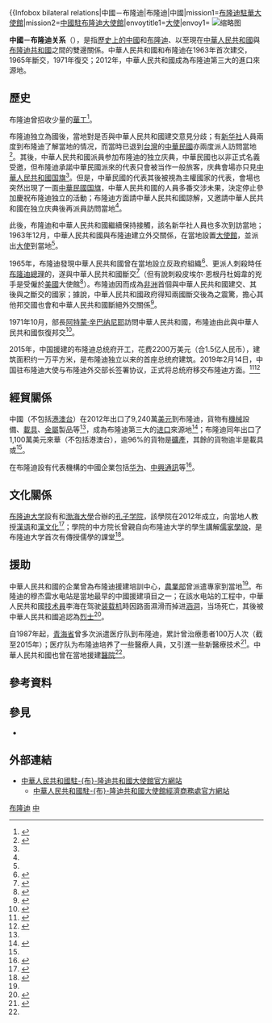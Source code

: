 {{NoteTA|G1=地名}}

{{not|中華民國與蒲隆地關係}}
{{Dablink|關於其他「中」字國家與「布」字國家（陸港澳星馬譯名）的外交關係，詳見'''[[中布關係|中布關係 (消歧義)]]'''。}}

{{Infobox bilateral relations|中國－布隆迪|布隆迪|中國|mission1=[[布隆迪駐華大使館|布隆迪駐華大使館]]|mission2=[[中國駐布隆迪大使館|中國駐布隆迪大使館]]|envoytitle1=[[布隆迪駐華大使列表|大使]]|envoy1=[[]]<ref>{{cite_web|title = 驻华大使到任顺序及递交国书日期]]|envoy2=[[赵江平|赵江平]]|map=Burundi China Locator (cropped).png}}
[[File:Burundi_Embassy_Beijing_9364.JPG|缩略图]]

'''中國－布隆迪关系'''（{{lang-fr|Relations entre la Chine et la Burundi}}），是指[[中國歷史|歷史上的中國]]和[[布隆迪歷史|布隆迪]]、以至現在[[中華人民共和國|中華人民共和國]]與[[布隆迪共和國|布隆迪共和國]]之間的雙邊關係。中華人民共和國和布隆迪在1963年首次建交，1965年斷交，1971年復交；2012年，中華人民共和國成為布隆迪第三大的進口來源地。

== 歷史 ==
布隆迪曾招收少量的[[華工|華工]]<ref>{{cite book|author1=艾周昌|author2=沐涛|title=中非关系史|publisher=华东师范大学出版社|year=1996}}</ref>{{Rp|148}}。

布隆迪独立為國後，當地對是否與中華人民共和國建交意見分歧；有[[新华社|新华社]]人員兩度到布隆迪了解當地的情况，而當時已退到[[台灣|台灣]]的[[中華民國|中華民國]]亦兩度派人訪問當地<ref name=flags>{{cite book|author1=中華人民共和國外交部外交史研究室|title=当代中国使节外交生涯|publisher=世界知识出版社|year=1995|isbn=9787501207404}}</ref>{{Rp|34}}。其後，中華人民共和國派員参加布隆迪的独立庆典，中華民國也以非正式名義受邀，但布隆迪承諾中華民國派來的代表只會被当作一般旅客，庆典會場亦只見[[中華人民共和國国旗|中華人民共和國国旗]]<ref name=flags/>{{Rp|34–35}}。但是，中華民國的代表其後被視為主權國家的代表，會場也突然出現了一面[[中華民國国旗|中華民國国旗]]，中華人民共和國的人員多番交涉未果，決定停止參加慶祝布隆迪独立的活動；布隆迪方面請中華人民共和國諒解，又邀請中華人民共和國在独立庆典後再派員訪問當地<ref name=flags/>{{Rp|35}}。

此後，布隆迪和中華人民共和國繼續保持接觸，該名新华社人員也多次到訪當地；1963年12月，中華人民共和國與布隆迪建立外交關係，在當地設置[[大使館|大使館]]，並派出[[大使|大使]]到當地<ref name=flags/>{{Rp|36}}。

1965年，布隆迪發現中華人民共和國曾在當地設立反政府組織<ref>{{cite book|title=中華民國中山學術會議論文研討集|volume=2|publisher=三民主義學術研究資料中心|year=1984}}</ref>{{Rp|10}}{{vc}}、更派人刺殺時任[[布隆迪政府元首列表|布隆迪總理]]的{{link-en|皮埃尔·恩根丹杜姆韋|Pierre Ngendandumwe}}，遂與中華人民共和國斷交<ref>{{cite book|author1=尹慶耀|title=中共的統戰外交|publisher=幼獅文化事業公司|year=1985|edition=3}}</ref>{{Rp|63}}（但有說刺殺皮埃尔·恩根丹杜姆韋的兇手是受僱於[[美國|美國]]大使館<ref>{{cite book|author1=Rene Lemarchand|title=Burundi: Ethnic Conflict and Genocide|publisher=Cambridge University Press|year=1996|isbn=9780521566230}}</ref>{{Rp|69}}）。布隆迪因而成為[[非洲|非洲]]首個與中華人民共和國建交、其後與之斷交的國家；據說，中華人民共和國政府得知兩國斷交後為之震驚，擔心其他邦交國也會和中華人民共和國斷絕外交關係<ref>{{cite book|author1=高向杲|title=中共對外關係之發展|publisher=正中書局|year=1978}}</ref>。

1971年10月，{{link-en|布隆迪外交部|Minister of Foreign Affairs (Burundi)}}部長[[阿特蒙·辛巴纳尼耶|阿特蒙·辛巴纳尼耶]]訪問中華人民共和國，布隆迪由此與中華人民共和國恢復邦交<ref>{{cite book|author1=中華人民共和國外交部外交史研究室編輯室|title=新中国外交风云|volume=4|work=中国外交官回忆录|publisher=世界知识出版社|year=1996|isbn=9787501207640}}</ref>{{Rp|216}}。

2015年，中国援建的布隆迪总统府开工，花费2200万美元（合1.5亿人民币），建筑面积约一万平方米，是布隆迪独立以来的首座总统府建筑。2019年2月14日，中国驻布隆迪大使与布隆迪外交部长签署协议，正式将总统府移交布隆迪方面。<ref>{{cite news |title=China hands over magnificent presidential palace gift to Burundi |url=https://face2faceafrica.com/article/china-hands-over-magnificent-presidential-palace-gift-to-burundi |accessdate=2019-02-26 |work=face2faceafrica |date=2019-02-18 |archive-date=2019-02-26 |archive-url=https://web.archive.org/web/20190226234115/https://face2faceafrica.com/article/china-hands-over-magnificent-presidential-palace-gift-to-burundi |dead-url=no }}</ref><ref>{{cite news |title=中国向布隆迪移交援建项目 |url=http://paper.people.com.cn/rmrbhwb/html/2019-02/16/content_1908805.htm |accessdate=2019-02-26 |work=人民日报海外版 |date=2019-02-16 |archive-date=2019-02-26 |archive-url=https://web.archive.org/web/20190226234059/http://paper.people.com.cn/rmrbhwb/html/2019-02/16/content_1908805.htm |dead-url=no }}</ref>

== 經貿關係 ==
{{Gallery
|title=中国－布隆迪貿易的商品比例
|width=300
|height=250
|align=center
|lines=1
|File:中国出口到布隆迪的产品 (2012).png|中國大陸出口到布隆迪的商品（2012年）<ref name=tradea>{{cite web|author=Alexander Simoes|title=产品中国出口到布隆迪 (2012)|url=https://atlas.media.mit.edu/zh/explore/tree_map/hs/export/chn/bdi/show/2012/|publisher=Observatory of Economic Complexity|accessdate=2015-06-26}}</ref>
|File:产品布隆迪出口到中国 (2012).PNG|布隆迪出口到中國大陸的商品（2012年）<ref name=tradeb>{{cite web|author=Alexander Simoes|title=产品布隆迪出口到中国 (2012)|url=https://atlas.media.mit.edu/zh/explore/tree_map/hs/export/bdi/chn/show/2012/|publisher=Observatory of Economic Complexity|accessdate=2015-06-26}}</ref>
}}
中國（不包括[[港澳台|港澳台]]）在2012年出口了9,240萬[[美元|美元]]到布隆迪，貨物有[[機械|機械]]設備、[[載具|載具]]、[[金屬|金屬]]製品等<ref name=tradea/>，成為布隆迪第三大的[[进口|进口]]來源地<ref>{{cite web|title=2012年中国为布隆迪第三大进口贸易伙伴|url=http://bi.mofcom.gov.cn/article/zxhz/tjsj/201307/20130700186515.shtml|publisher=中华人民共和国驻布隆迪共和国大使馆经济商务参赞处|accessdate=2015-06-26|archiveurl=https://web.archive.org/web/20150626053016/http://bi.mofcom.gov.cn/article/zxhz/tjsj/201307/20130700186515.shtml|archivedate=2015-06-26|deadurl=yes|date=2013-07-04}}</ref>；布隆迪同年出口了1,100萬美元來華（不包括港澳台），逾96%的貨物是[[礦產|礦產]]，其餘的貨物逾半是載具或{{link-en|獸皮|Hide (skin)}}<ref name=tradeb/>。

在布隆迪設有代表機構的中國企業包括[[华为|华为]]、[[中興通訊|中興通訊]]等<ref name=assist>{{cite web|title=中资机构|url=http://bi.mofcom.gov.cn/article/catalog/zgqy/200908/20090806473260.shtml|publisher=中华人民共和国驻布隆迪共和国大使馆经济商务参赞处|accessdate=2015-06-26|archiveurl=https://web.archive.org/web/20150626053910/http://bi.mofcom.gov.cn/article/catalog/zgqy/200908/20090806473260.shtml|archivedate=2015-06-26|deadurl=yes|date=2009-08-22}}</ref>。

== 文化關係 ==
[[布隆迪大学|布隆迪大学]]設有和[[渤海大學|渤海大學]]合辦的[[孔子学院|孔子学院]]，該學院在2012年成立，向當地人教授[[漢语|漢语]]和[[漢文化|漢文化]]<ref>{{cite news|author1=晃彦 (编)|author2=郑治|title=布隆迪大学孔子学院在首都布琼布拉举行揭牌仪式|url=http://www.takungpao.com/sy/2012-07/05/content_639902.htm|accessdate=2015-06-26|publisher=大公网|date=2012-07-05|archiveurl=https://web.archive.org/web/20150626055137/http://www.takungpao.com/sy/2012-07/05/content_639902.htm|archivedate=2015-06-26|deadurl=yes}}</ref>；學院的中方院长曾親自向布隆迪大学的學生講解[[儒家學說|儒家學說]]，是布隆迪大学首次有傳授儒學的課堂<ref>{{cite web|author1=李阳|title=儒学首次走进布隆迪大学孔子学院课堂|url=http://www.hanban.edu.cn/article/2015-03/03/content_578240.htm|website=孔子学院总部/国家汉办|accessdate=2015-06-26|archiveurl=https://web.archive.org/web/20150626060338/http://www.hanban.edu.cn/article/2015-03/03/content_578240.htm|archivedate=2015-06-26|deadurl=yes}}</ref>。

== 援助 ==
中華人民共和國的企業曾為布隆迪援建培訓中心，[[中華人民共和國農業部|農業部]]曾派遣專家到當地<ref name=assist />。布隆迪的穆杰雷水电站是當地最早的中國援建項目之一；在該水电站的工程中，中華人民共和國[[技术員|技术員]]李海在驾驶[[装载机|装载机]]時因路面濕滑而掉进[[涵洞|涵洞]]，当场死亡，其後被中華人民共和國追認為[[烈士|烈士]]<ref>{{cite web|title=援布烈士李海事迹|url=http://bi.chineseembassy.org/chn/mhls/t1196598.htm|website=中华人民共和国驻布隆迪共和国大使馆|accessdate=2015-06-26|archiveurl=https://web.archive.org/web/20150626065524/http://bi.chineseembassy.org/chn/mhls/t1196598.htm|archivedate=2015-06-26|deadurl=no|date=2014-09-29}}</ref>。

自1987年起，[[青海省|青海省]]曾多次派遣医疗队到布隆迪，累計曾治療患者100万人次（截至2015年）；医疗队为布隆迪培养了一些醫療人員，又引進一些新醫療技术<ref>{{cite news|author1=崚子 (编)|author2=李欣|title=“我们不会退缩！”——记我省援助布隆迪医疗队|url=http://www.qhnews.com/newscenter/system/2015/06/02/011728774.shtml|accessdate=2015-06-26|publisher=青海日报|date=2015-06-02|archiveurl=https://web.archive.org/web/20150626072119/http://www.qhnews.com/newscenter/system/2015/06/02/011728774.shtml|archivedate=2015-06-26|deadurl=no}}</ref>。中華人民共和國也曾在當地援建[[醫院|醫院]]<ref name=assist />。

== 參考資料 ==
{{Reflist|2}}

== 參見 ==
{{Portal box|國際關係|中國|中華人民共和國|蒲隆地|非洲|image4=Flag of Burundi.svg}}
* {{link-en|布隆迪外交|Foreign relations of Burundi}}

== 外部連結 ==
* [http://bi.china-embassy.gov.cn/chn/ 中華人民共和國駐-{布}-隆迪共和國大使館官方網站]{{zh-hans icon}}{{fr icon}}
** [http://bi.mofcom.gov.cn/ 中華人民共和國駐-{布}-隆迪共和國大使館經濟商務處官方網站] {{Wayback|url=http://bi.mofcom.gov.cn/ |date=20150425030118 }}{{zh-hans icon}}

{{中華人民共和國外交}}
{{布隆迪外交}}
[[Category:中非關係|布隆迪]]
[[Category:布隆迪雙邊關係|中]]